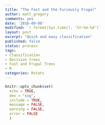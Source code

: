 ```yaml
---
title: "The Fast and the Furiously Frugal"
author: matt_gregory
comments: yes
date: '2016-09-08'
modified: `r format(Sys.time(), '%Y-%m-%d')`
layout: post
excerpt: "Quick and easy classification"
published: false
status: process
tags:
- Classification
- Decision trees
- Fast and Frugal Trees
- R
categories: Rstats
---
```


```r
knitr::opts_chunk$set(
  echo = TRUE,
  dev = "svg",
  include = TRUE,
  message = FALSE,
  warning = FALSE,
  error = FALSE
  )

```
